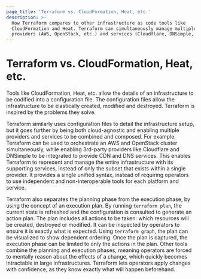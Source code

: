 ```yaml
---
page_title: 'Terraform vs. CloudFormation, Heat, etc.'
description: >-
  How Terraform compares to other infrastructure as code tools like
  CloudFormation and Heat. Terraform can simultaneously manage multiple cloud
  providers (AWS, OpenStack, etc.) and services (Cloudflare, DNSimple, etc.).
---
```


# Terraform vs. CloudFormation, Heat, etc.

Tools like CloudFormation, Heat, etc. allow the details of an infrastructure
to be codified into a configuration file. The configuration files allow
the infrastructure to be elastically created, modified and destroyed. Terraform
is inspired by the problems they solve.

Terraform similarly uses configuration files to detail the infrastructure
setup, but it goes further by being both cloud-agnostic and enabling
multiple providers and services to be combined and composed. For example,
Terraform can be used to orchestrate an AWS and OpenStack cluster simultaneously,
while enabling 3rd-party providers like Cloudflare and DNSimple to be integrated
to provide CDN and DNS services. This enables Terraform to represent and
manage the entire infrastructure with its supporting services, instead of
only the subset that exists within a single provider. It provides a single
unified syntax, instead of requiring operators to use independent and
non-interoperable tools for each platform and service.

Terraform also separates the planning phase from the execution phase,
by using the concept of an execution plan. By running `terraform plan`,
the current state is refreshed and the configuration is consulted to
generate an action plan. The plan includes all actions to be taken:
which resources will be created, destroyed or modified. It can be
inspected by operators to ensure it is exactly what is expected. Using
`terraform graph`, the plan can be visualized to show dependent ordering.
Once the plan is captured, the execution phase can be limited to only
the actions in the plan. Other tools combine the planning and execution
phases, meaning operators are forced to mentally reason about the effects
of a change, which quickly becomes intractable in large infrastructures.
Terraform lets operators apply changes with confidence, as they know exactly
what will happen beforehand.
